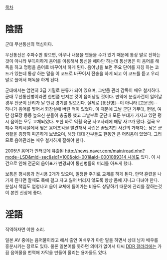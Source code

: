 [[목차]]

= 陰語 =

군대 무선통신의 핵심이다.

무선통신은 주파수만 찾으면, 아무나 내용을 엿들을 수가 있기 때문에 통상 말로 전하는 것이 아니라 부득이하게 음어를 이용해서 통신을 해야만 하는데 통신병은 이 음어를 해독을 하고 명령을 음어로 바꾸어서 하게 된다. 음어낭을 보면 주요 단어를 지칭 하는 코드가 있는데 통상 하는 말을 이 코드로 바꾸어서 전송을 하게 되고 이 코드를 듣고 우리말로 풀어서 해독을 하게 된다.

군대에서는 엄연히 3급 기밀로 분류가 되어 있으며, 그만큼 관리 감독이 매우 철저하다. 군대 무선통신병이라면 한번쯤 만져본 것이 음어낭일 것이다. 만약에 분실사건이 일어날 경우 전군이 난리가 날 만큼 경기를 일으킨다. 실제로 [통신병]--이 아니라 [고문관]-- 하나가 음어를 찢어서 화장실에 버린 적이 있었다. 이 때문에 그날 군단 기무대, 헌병, 여단 참모장 등등 높으신 분들이 총출동 했고 그날부로 군단내 모둔 부대가 가지고 있던 평시 음어는 모두 교체되었다. 또한 바로 익월 육군 사고사례에 해당 사고가 떴다. 결국 오폐수 처리시설에서 찢은 음어조각을 발견해서 사건은 끝났지만 사건의 가해자는 남은 군생활을 굉장히 피곤하게 보냈으며, 해당 대대 간부들도 한동안 큰 어려움이 있었다. 그러므로 음어관리는 매우 철저하게 잘해야 한다.

2005년 음어가 인터넷에 유출된 [[http://news.naver.com/main/read.nhn?mode=LSD&mid=sec&sid1=100&oid=001&aid=0001089314 사례]]도 있다. 이 사건으로 인해 전군의 음어표가 변경되어 통신병들의 머리를 아프게 했다. 

보통은 평시용과 전시용 2개가 있으며, 일정한 주기로 교체를 하게 된다. 만약 훈련을 나가게 된다면 잘때도 목에 걸고 자고 잃어 버리지 않도록 항상 몸에 지니고 다녀야 한다. 분실시 책임도 엄청나고 음어 교체에 들어가는 비용도 상당하기 때문에 관리를 잘하는것이 본인 신상에 좋다.

= 淫語 =

직역하자면 야한 소리.

일본 AV 중에는 음어물이라고 해서 출연 여배우가 야한 말을 하면서 상대 남자 배우를 흥분시키는 장르도 있다. 물론 일본어를 못하면 의미가 없어서 디씨 [[DDR 갤러리]]에는 가끔 음어물을 번역해 자막을 만들어 올리는 용자들도 있다.
